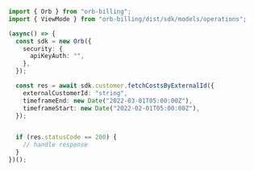 ```typescript FetchCostsByExternalId.ts
import { Orb } from "orb-billing";
import { ViewMode } from "orb-billing/dist/sdk/models/operations";

(async() => {
  const sdk = new Orb({
    security: {
      apiKeyAuth: "",
    },
  });

  const res = await sdk.customer.fetchCostsByExternalId({
    externalCustomerId: "string",
    timeframeEnd: new Date("2022-03-01T05:00:00Z"),
    timeframeStart: new Date("2022-02-01T05:00:00Z"),
  });


  if (res.statusCode == 200) {
    // handle response
  }
})();
```
